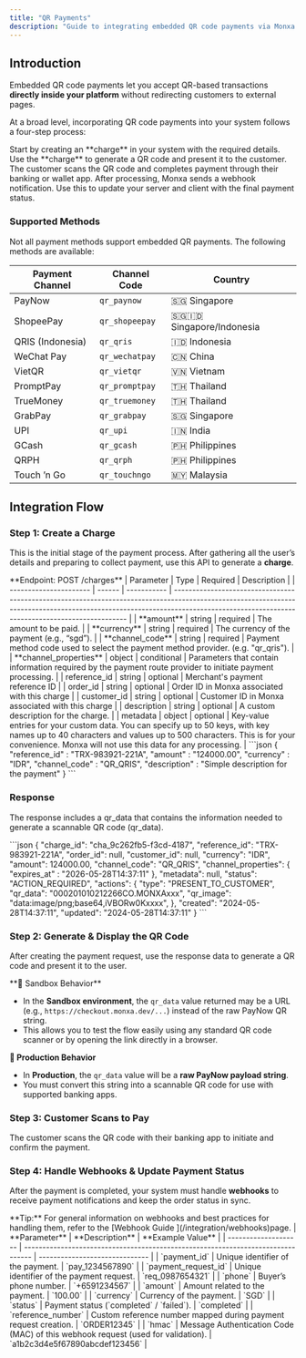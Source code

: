 ```yaml
---
title: "QR Payments"
description: "Guide to integrating embedded QR code payments via Monxa API"
---
```


## Introduction

Embedded QR code payments let you accept QR-based transactions **directly inside your platform** without redirecting customers to external pages.

At a broad level, incorporating QR code payments into your system follows a four-step process:

<Columns cols={2}>
  <Card title="1. Create a Charge" icon="star" iconType="solid" href="#">
    Start by creating an **charge** in your system with the required details.
  </Card>
  <Card title="2. Generate & Display the QR Code" icon="qrcode" iconType="solid" href="#">
    Use the **charge** to generate a QR code and present it to the customer.
  </Card>
  <Card title="3. Customer Scans to Pay" icon="camera" iconType="solid" href="#">
    The customer scans the QR code and completes payment through their banking or wallet app.
  </Card>
  <Card title="4. Handle Webhooks" icon="anchor" iconType="solid" href="#">
    After processing, Monxa sends a webhook notification. Use this to update your server and client with the final payment status.
  </Card>
</Columns>

### Supported Methods

Not all payment methods support embedded QR payments. The following methods are available:

| Payment Channel  | Channel Code   | Country                      |
| ---------------- | -------------- | ---------------------------- |
| PayNow           | `qr_paynow`    | 🇸🇬 Singapore               |
| ShopeePay        | `qr_shopeepay` | 🇸🇬🇮🇩 Singapore/Indonesia |
| QRIS (Indonesia) | `qr_qris`      | 🇮🇩 Indonesia               |
| WeChat Pay       | `qr_wechatpay` | 🇨🇳 China                   |
| VietQR           | `qr_vietqr`    | 🇻🇳 Vietnam                 |
| PromptPay        | `qr_promptpay` | 🇹🇭 Thailand                |
| TrueMoney        | `qr_truemoney` | 🇹🇭 Thailand                |
| GrabPay          | `qr_grabpay`   | 🇸🇬 Singapore               |
| UPI              | `qr_upi`       | 🇮🇳 India                   |
| GCash            | `qr_gcash`     | 🇵🇭 Philippines             |
| QRPH             | `qr_qrph`      | 🇵🇭 Philippines             |
| Touch ’n Go      | `qr_touchngo`  | 🇲🇾 Malaysia                |

## Integration Flow

### Step 1: Create a Charge

This is the initial stage of the payment process. After gathering all the user’s details and preparing to collect payment, use this API to generate a **charge**.

<Tip>
  **Endpoint: POST /charges**
</Tip>

<AccordionGroup>
  <Accordion title="Request Parameters" iconType="solid">
    | Parameter              | Type   | Required    | Description                                                                                                                                                                                                                   |
    | ---------------------- | ------ | ----------- | ----------------------------------------------------------------------------------------------------------------------------------------------------------------------------------------------------------------------------- |
    | **amount**             | string | required    | The amount to be paid.                                                                                                                                                                                                        |
    | **currency**           | string | required    | The currency of the payment (e.g., “sgd”).                                                                                                                                                                                    |
    | **channel_code**       | string | required    | Payment method code used to select the payment method provider.  (e.g. "qr_qris").                                                                                                                                            |
    | **channel_properties** | object | conditional | Parameters that contain information required by the payment route provider to initiate payment processing.                                                                                                                    |
    | reference_id           | string | optional    | Merchant's payment reference ID                                                                                                                                                                                               |
    | order_id               | string | optional    | Order ID in Monxa associated with this charge                                                                                                                                                                                 |
    | customer_id            | string | optional    | Customer ID in Monxa associated with this charge                                                                                                                                                                              |
    | description            | string | optional    | A custom description for the charge.                                                                                                                                                                                          |
    | metadata               | object | optional    | Key-value entries for your custom data.   You can specify up to 50 keys, with key names up to 40 characters and values up to 500 characters.   This is for your convenience. Monxa will not use this data for any processing. |
  </Accordion>
  <Accordion title="Example Request">
    ```json
    {
    	"reference_id" : "TRX-983921-221A",
    	"amount" : "124000.00",
    	"currency" : "IDR",
    	"channel_code" : "QR_QRIS",
    	"description" : "Simple description for the payment"
    }
    ```
  </Accordion>
</AccordionGroup>

### Response

The response includes a qr_data that contains the information needed to generate a scannable QR code (qr_data).

<AccordionGroup>
  <Accordion title="Example Response">
    ```json
    {
    	"charge_id": "cha_9c262fb5-f3cd-4187",
      	"reference_id": "TRX-983921-221A",
    	"order_id": null,
    	"customer_id": null,
    	"currency": "IDR",
    	"amount": 124000.00,
    	"channel_code": "QR_QRIS",
    	"channel_properties": {
    		"expires_at" : "2026-05-28T14:37:11"
    	},
    	"metadata": null,
    	"status": "ACTION_REQUIRED",
    	"actions": {
    		"type": "PRESENT_TO_CUSTOMER",
    		"qr_data": "000201010212266CO.MONXAxxx",
    		"qr_image": "data:image/png;base64,iVBORw0Kxxxx",
    	},
    	"created": "2024-05-28T14:37:11",
    	"updated": "2024-05-28T14:37:11"
    }
    ```
  </Accordion>
</AccordionGroup>

### Step 2: Generate & Display the QR Code

After creating the payment request, use the response data to generate a QR code and present it to the user.

<Warning>
  **🔎 Sandbox Behavior**

  - In the **Sandbox environment**, the `qr_data` value returned may be a URL (e.g., `https://checkout.monxa.dev/...`) instead of the raw PayNow QR string.
  - This allows you to test the flow easily using any standard QR code scanner or by opening the link directly in a browser.

  **🚀 Production Behavior**

  - In **Production**, the `qr_data` value will be a **raw PayNow payload string**.
  - You must convert this string into a scannable QR code for use with supported banking apps.
</Warning>

### Step 3: Customer Scans to Pay

The customer scans the QR code with their banking app to initiate and confirm the payment.

### Step 4: Handle Webhooks & Update Payment Status

After the payment is completed, your system must handle **webhooks** to receive payment notifications and keep the order status in sync.

<Tip>
  **Tip:** For general information on webhooks and best practices for handling them, refer to the [Webhook Guide ](/integration/webhooks)page.
</Tip>

<AccordionGroup>
  <Accordion title="Webhook Response Parameters">
    | **Parameter**        | **Description**                                                                  | **Example Value**              |
    | -------------------- | -------------------------------------------------------------------------------- | ------------------------------ |
    | `payment_id`         | Unique identifier of the payment.                                                | `pay_1234567890`               |
    | `payment_request_id` | Unique identifier of the payment request.                                        | `req_0987654321`               |
    | `phone`              | Buyer’s phone number.                                                            | `+6591234567`                  |
    | `amount`             | Amount related to the payment.                                                   | `100.00`                       |
    | `currency`           | Currency of the payment.                                                         | `SGD`                          |
    | `status`             | Payment status (`completed` / `failed`).                                         | `completed`                    |
    | `reference_number`   | Custom reference number mapped during payment request creation.                  | `ORDER12345`                   |
    | `hmac`               | Message Authentication Code (MAC) of this webhook request (used for validation). | `a1b2c3d4e5f67890abcdef123456` |
  </Accordion>
  <Accordion title="Sample Webhook">
    
  </Accordion>
</AccordionGroup>